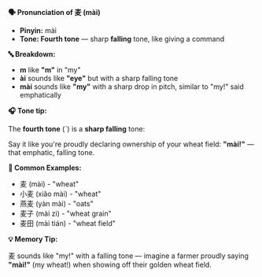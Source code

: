 **🗣️ Pronunciation of 麦 (mài)**

- **Pinyin:** mài
- **Tone: Fourth tone** — sharp **falling** tone, like giving a command

**🔤 Breakdown:**

- **m** like **"m"** in "my"
- **ài** sounds like **"eye"** but with a sharp falling tone
- **mài** sounds like **"my"** with a sharp drop in pitch, similar to "my!" said emphatically

**🎧 Tone tip:**

The **fourth tone** (ˋ) is a **sharp falling** tone:

Say it like you're proudly declaring ownership of your wheat field: **"mài!"** — that emphatic,
falling tone.

**📝 Common Examples:**

- 麦 (mài) - "wheat"
- 小麦 (xiǎo mài) - "wheat"
- 燕麦 (yàn mài) - "oats"
- 麦子 (mài zi) - "wheat grain"
- 麦田 (mài tián) - "wheat field"

**💡 Memory Tip:**

麦 sounds like "my!" with a falling tone — imagine a farmer proudly saying **"mài!"** (my wheat!)
when showing off their golden wheat field.

